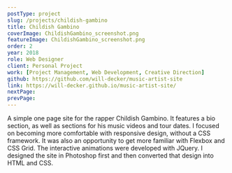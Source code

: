 ```yaml
---
postType: project
slug: /projects/childish-gambino
title: Childish Gambino
coverImage: ChildishGambino_screenshot.png
featureImage: ChildishGambino_screenshot.png
order: 2
year: 2018
role: Web Designer
client: Personal Project
work: [Project Management, Web Development, Creative Direction]
github: https://github.com/will-decker/music-artist-site
link: https://will-decker.github.io/music-artist-site/
nextPage:
prevPage:
---
```


A simple one page site for the rapper Childish Gambino. It features a bio section, as well as sections for his music videos and tour dates. I focused on becoming more comfortable with responsive design, without a CSS framework. It was also an opportunity to get more familiar with Flexbox and CSS Grid. The interactive animations were developed with JQuery. I designed the site in Photoshop first and then converted that design into HTML and CSS.
